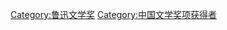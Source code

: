 {{Catnav|頁面分類|…|文學獎|鲁迅文学奖}}

[[Category:鲁迅文学奖|Category:鲁迅文学奖]]
[[Category:中国文学奖项获得者|Category:中国文学奖项获得者]]